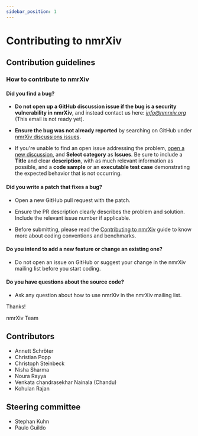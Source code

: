 ```yaml
---
sidebar_position: 1
---
```

# Contributing to nmrXiv

## Contribution guidelines

### How to contribute to nmrXiv

#### Did you find a bug?

* **Do not open up a GitHub discussion issue if the bug is a security vulnerability in nmrXiv**, and instead contact us here: <i>info@nmrxiv.org</i> (This email is not ready yet).

* **Ensure the bug was not already reported** by searching on GitHub under [nmrXiv discussions issues](https://github.com/NFDI4Chem/nmrxiv/discussions/categories/issues).

* If you're unable to find an open issue addressing the problem, [open a new discussion](https://github.com/NFDI4Chem/nmrxiv/discussions/new), and <b>Select category</b> as <b>Issues</b>. Be sure to include a <b>Title</b> and clear <b>description</b>, with as much relevant information as possible, and a **code sample** or an **executable test case** demonstrating the expected behavior that is not occurring.
  

#### **Did you write a patch that fixes a bug?**

* Open a new GitHub pull request with the patch.

* Ensure the PR description clearly describes the problem and solution. Include the relevant issue number if applicable.

* Before submitting, please read the [Contributing to nmrXiv](/docs/contributing/contributing-to-nmrxiv.mdx) guide to know more about coding conventions and benchmarks.


#### **Do you intend to add a new feature or change an existing one?**

* Do not open an issue on GitHub or suggest your change in the nmrXiv mailing list before you start coding.

#### **Do you have questions about the source code?**

* Ask any question about how to use nmrXiv in the nmrXiv mailing list.

Thanks!

nmrXiv Team

## Contributors

- Annett Schröter
- Christian Popp
- Christoph Steinbeck
- Nisha Sharma
- Noura Rayya
- Venkata chandrasekhar Nainala (Chandu)
- Kohulan Rajan

## Steering committee

- Stephan Kuhn
- Paulo Guildo
